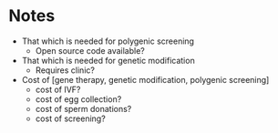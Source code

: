 
# Notes

* That which is needed for polygenic screening
  * Open source code available?
* That which is needed for genetic modification
  * Requires clinic?
* Cost of [gene therapy, genetic modification, polygenic screening]
  * cost of IVF?
  * cost of egg collection?
  * cost of sperm donations?
  * cost of screening?
